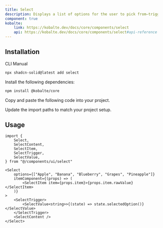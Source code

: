 ```yaml
---
title: Select
description: Displays a list of options for the user to pick from—triggered by a button.
component: true
kobalte:
    link: https://kobalte.dev/docs/core/components/select
    api: https://kobalte.dev/docs/core/components/select#api-reference
---
```


<ComponentPreview name="select-demo" />

## Installation

<Tabs defaultValue="cli">

<TabsList>
    <TabsTrigger value="cli">CLI</TabsTrigger>
    <TabsTrigger value="manual">Manual</TabsTrigger>
    <TabsIndicator class="bg-primary" />
</TabsList>

<TabsContent value="cli">

```bash
npx shadcn-solid@latest add select
```

</TabsContent>

<TabsContent value="manual">

<Steps>

<Step>Install the following dependencies:</Step>

```bash
npm install @kobalte/core
```

<Step>Copy and paste the following code into your project.</Step>

<ComponentSource name="select" />

<Step>Update the import paths to match your project setup.</Step>

</Steps>

</TabsContent>

</Tabs>

## Usage

```tsx
import {
    Select,
    SelectContent,
    SelectItem,
    SelectTrigger,
    SelectValue,
} from "@/components/ui/select"
```

```tsx
<Select
    options={["Apple", "Banana", "Blueberry", "Grapes", "Pineapple"]}
    itemComponent={(props) => (
        <SelectItem item={props.item}>{props.item.rawValue}</SelectItem>
    )}
>
    <SelectTrigger>
        <SelectValue<string>>{(state) => state.selectedOption()}</SelectValue>
    </SelectTrigger>
    <SelectContent />
</Select>
```

